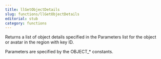 ```yaml
---
title: llGetObjectDetails
slug: functions/llGetObjectDetails
editorial: stub
category: functions
---
```


<LSLFunction name="llGetObjectDetails"/>

Returns a list of object details specified in the Parameters list for the object or avatar in the region with key ID.

Parameters are specified by the OBJECT_* constants.
